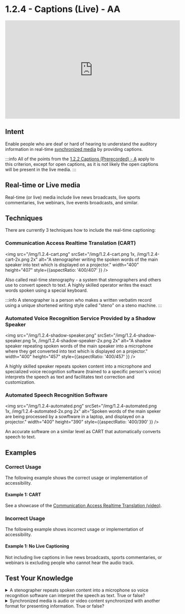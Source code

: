 # 1.2.4 - Captions (Live) - AA

<iframe width="560" height="315" src="https://www.youtube.com/embed/idorGs6NkmM" title="1.2.4 - Captions (Live) - WCAG Documents" frameBorder="0" allow="accelerometer; autoplay; clipboard-write; encrypted-media; gyroscope; picture-in-picture" allowFullscreen></iframe>

## Intent

Enable people who are deaf or hard of hearing to understand the auditory information in real-time [synchronized media](/docs/wcag-documents/glossary-of-terms#synchronized-media) by providing captions.

:::info
All of the points from the [1.2.2 Captions (Prerecorded) - A](./1.2.2-captions-prerecorded.mdx) apply to this criterion, except for open captions, as it is not likely the open captions will be present in the live media.
:::

## Real-time or Live media

Real-time (or live) media include live news broadcasts, live sports commentaries, live webinars, live events broadcasts, and similar.

## Techniques

There are currently 3 techniques how to include the real-time captioning:

### Communication Access Realtime Translation (CART)

<img src="/img/1.2.4-cart.png" srcSet="/img/1.2.4-cart.png 1x, /img/1.2.4-cart-2x.png 2x" alt="A stenographer writing the spoken words of the main speaker into text which is displayed on a projector." width="400" height="407" style={{aspectRatio: '400/407' }} />

Also called real-time stenography - a system that stenographers and others use to convert speech to text. A highly skilled operator writes the exact words spoken using a special keyboard.

:::info
A stenographer is a person who makes a written verbatim record using a unique shortened writing style called "steno" on a steno machine.
:::

### Automated Voice Recognition Service Provided by a Shadow Speaker

<img src="/img/1.2.4-shadow-speaker.png" srcSet="/img/1.2.4-shadow-speaker.png 1x, /img/1.2.4-shadow-speaker-2x.png 2x" alt="A shadow speaker repeating spoken words of the main speaker into a microphone where they get converted into text which is displayed on a projector." width="400" height="457" style={{aspectRatio: '400/457' }} />

A highly skilled speaker repeats spoken content into a microphone and specialized voice recognition software (trained to a specific person's voice) interprets the speech as text and facilitates text correction and customization.

### Automated Speech Recognition Software

<img src="/img/1.2.4-automated.png" srcSet="/img/1.2.4-automated.png 1x, /img/1.2.4-automated-2x.png 2x" alt="Spoken words of the main speker are being processed by a sowftware in a laptop, and displayed on a projector." width="400" height="390" style={{aspectRatio: '400/390' }} />

An accurate software on a similar level as CART that automatically converts speech to text.

## Examples

### Correct Usage

The following example shows the correct usage or implementation of accessibility.

#### Example 1: CART

See a showcase of the [Communication Access Realtime Translation (video)](https://www.youtube.com/watch?v=-7koiXCgECc).

### Incorrect Usage

The following example shows incorrect usage or implementation of accessibility.

#### Example 1: No Live Captioning

Not including live captions in live news broadcasts, sports commentaries, or webinars is excluding people who cannot hear the audio track.

## Test Your Knowledge

<details>
	<summary><span>A stenographer repeats spoken content into a microphone so voice recognition software can interpret the speech as text. True or false?</span></summary>
  False - a stenographer writes, whereas a shadow speaker speaks.
</details>

<details>
  <summary><span>Synchronized media is audio or video content synchronized with another format for presenting information. True or false?</span></summary>
  True - no catch here.
</details>
